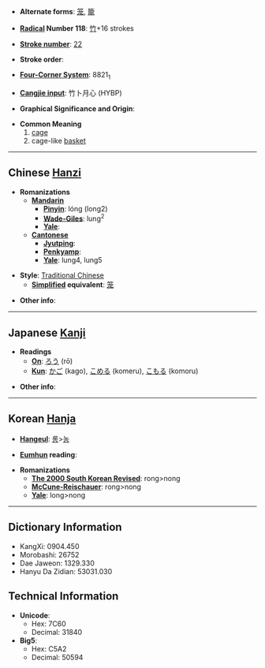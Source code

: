 * '''Alternate forms''': [[笼]], [[籠]]

* '''[[Wiktionary:Chinese radical index| Radical]] Number 118''': [[Wiktionary:Chinese radical index 竹|竹]]+16 strokes

* '''[[Wiktionary:Chinese total strokes index|Stroke number]]''': [[Wiktionary:Chinese total strokes index 22|22]]

* '''Stroke order''': 

* '''[[Wiktionary:Chinese four corner index|Four-Corner System]]''': 8821<sub>1</sub>

* '''[[Wiktionary:Chinese Cangjie index|Cangjie input]]''': 竹卜月心 (HYBP)

* '''Graphical Significance and Origin''': 

* '''Common Meaning'''
*#[[cage]]
*# cage-like [[basket]]

----

== Chinese [[Hanzi]] ==

* '''Romanizations'''
** '''[[Mandarin]]'''
*** '''[[Pinyin]]''': lóng (long2)
*** '''[[Wade-Giles]]''': lung<sup>2</sup>
*** '''[[Yale]]''': 
** '''[[Cantonese]]'''
*** '''[[Jyutping]]''':
*** '''[[Penkyamp]]''': 
*** '''[[Yale]]''': lung4, lung5

* '''Style''': [[Traditional Chinese]] 
** '''[[Simplified Chinese|Simplified]] equivalent''': [[笼]]

* '''Other info''': 

----

== Japanese [[Kanji]] ==

* '''Readings'''
** '''[[On]]''': [[ろう]] (rō)
** '''[[Kun]]''': [[かご]] (kago), [[こめる]] (komeru), [[こもる]] (komoru)

* '''Other info''':  

----

== Korean [[Hanja]] ==

* '''[[Hangeul]]''': [[롱]]>[[농]]

* '''[[Eumhun]] reading''': 

* '''Romanizations'''
** '''[[The 2000 South Korean Revised Romanization|The 2000 South Korean Revised]]''': rong>nong
** '''[[McCune-Reischauer]]''': rong>nong
** '''[[Yale]]''': long>nong

----

== Dictionary Information ==

* KangXi: 0904.450
* Morobashi: 26752
* Dae Jaweon: 1329.330
* Hanyu Da Zidian: 53031.030

== Technical Information ==

* '''Unicode''':
** Hex: 7C60
** Decimal: 31840
* '''Big5''':
** Hex: C5A2
** Decimal: 50594